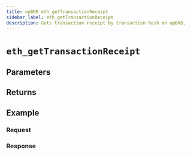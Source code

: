 ```yaml
---
title: opBNB eth_getTransactionReceipt
sidebar_label: eth_getTransactionReceipt
description: Gets transaction receipt by transaction hash on opBNB.
---
```




# `eth_getTransactionReceipt`

<Description />

## Parameters


<Params />

## Returns


<Returns />

## Example


<Example />

### Request


<Request />

### Response


<Response />

